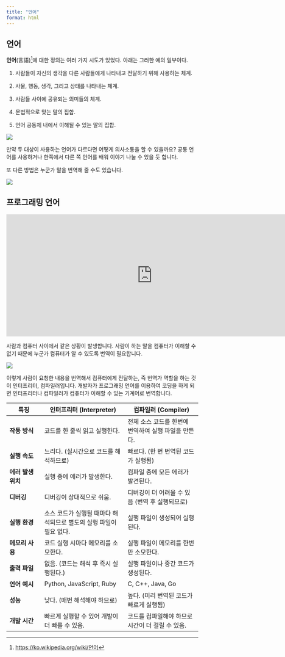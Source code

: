 ```yaml
---
title: "언어"
format: html
---
```


## 언어

**언어**(言語)[^00_language-1]에 대한 정의는 여러 가지 시도가 있었다. 아래는 그러한 예의 일부이다.

[^00_language-1]: <https://ko.wikipedia.org/wiki/언어>

1.  사람들이 자신의 생각을 다른 사람들에게 나타내고 전달하기 위해 사용하는 체계.

2.  사물, 행동, 생각, 그리고 상태를 나타내는 체계.

3.  사람들 사이에 공유되는 의미들의 체계.

4.  문법적으로 맞는 말의 집합.

5.  언어 공동체 내에서 이해될 수 있는 말의 집합.

![](images/language.png)

만약 두 대상이 사용하는 언어가 다르다면 어떻게 의사소통을 할 수 있을까요? 공통 언어를 사용하거나 한쪽에서 다른 쪽 언어를 배워 이야기 나눌 수 있을 듯 합니다.

또 다른 방법은 누군가 말을 번역해 줄 수도 있습니다.

![](images/translator.png)

## 프로그래밍 언어

<iframe width="766" height="320" src="https://www.youtube.com/embed/3VG2OgkRJK0" title="샌드위치 코딩: 자녀 코딩교육 영상" frameborder="0" allow="accelerometer; autoplay; clipboard-write; encrypted-media; gyroscope; picture-in-picture; web-share" referrerpolicy="strict-origin-when-cross-origin" allowfullscreen></iframe>

사람과 컴퓨터 사이에서 같은 상황이 발생합니다. 사람이 하는 말을 컴퓨터가 이해할 수 없기 때문에 누군가 컴퓨터가 알 수 있도록 번역이 필요합니다.

![](images/interpreter.png)

이렇게 사람이 요청한 내용을 번역해서 컴퓨터에게 전달하는, 즉 번역가 역할을 하는 것이 인터프리터, 컴파일러입니다. 개발자가 프로그래밍 언어를 이용하여 코딩을 하게 되면 인터프리터나 컴파일러가 컴퓨터가 이해할 수 있는 기계어로 번역합니다.

:::{.callout-tip icon=false title="인터프리터와 컴파일러 비교"}

| **특징**                 | **인터프리터 (Interpreter)**                             | **컴파일러 (Compiler)**                            |
|------------------------|--------------------------------------------------------|--------------------------------------------------|
| **작동 방식**            | 코드를 한 줄씩 읽고 실행한다.                          | 전체 소스 코드를 한번에 번역하여 실행 파일을 만든다. |
| **실행 속도**            | 느리다. (실시간으로 코드를 해석하므로)                 | 빠르다. (한 번 번역된 코드가 실행됨)                |
| **에러 발생 위치**       | 실행 중에 에러가 발생한다.                             | 컴파일 중에 모든 에러가 발견된다.                   |
| **디버깅**               | 디버깅이 상대적으로 쉬움.                              | 디버깅이 더 어려울 수 있음 (번역 후 실행되므로)      |
| **실행 환경**            | 소스 코드가 실행될 때마다 해석되므로 별도의 실행 파일이 필요 없다. | 실행 파일이 생성되어 실행된다.                     |
| **메모리 사용**          | 코드 실행 시마다 메모리를 소모한다.                   | 실행 파일이 메모리를 한번만 소모한다.              |
| **출력 파일**            | 없음. (코드는 해석 후 즉시 실행된다.)                   | 실행 파일이나 중간 코드가 생성된다.                 |
| **언어 예시**            | Python, JavaScript, Ruby                              | C, C++, Java, Go                                  |
| **성능**                 | 낮다. (매번 해석해야 하므로)                           | 높다. (미리 번역된 코드가 빠르게 실행됨)            |
| **개발 시간**            | 빠르게 실행할 수 있어 개발이 더 빠를 수 있음.          | 코드를 컴파일해야 하므로 시간이 더 걸릴 수 있음.     |

:::